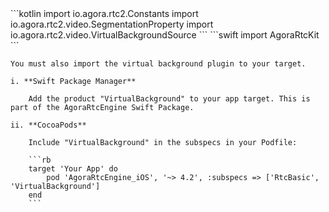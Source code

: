 <PlatformWrapper platform="android">
    ```kotlin
    import io.agora.rtc2.Constants
    import io.agora.rtc2.video.SegmentationProperty
    import io.agora.rtc2.video.VirtualBackgroundSource
    ```
</PlatformWrapper>
<PlatformWrapper platform="flutter">
</PlatformWrapper>
<PlatformWrapper platform={["ios","macos"]}>
    ```swift
    import AgoraRtcKit
    ```

    You must also import the virtual background plugin to your target.

    i. **Swift Package Manager**

        Add the product "VirtualBackground" to your app target. This is part of the AgoraRtcEngine Swift Package.

    ii. **CocoaPods**

        Include "VirtualBackground" in the subspecs in your Podfile:

        ```rb
        target 'Your App' do
            pod 'AgoraRtcEngine_iOS', '~> 4.2', :subspecs => ['RtcBasic', 'VirtualBackground']
        end
        ```

</PlatformWrapper>
